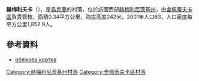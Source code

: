 {{coord|50|15|39|N|27|22|26|E|scale:30000|display=title}}

'''赫梅利夫卡'''（{{lang-uk|Хмелівка}}），是[[烏克蘭|烏克蘭]]的村落，位於該國西部[[赫梅利尼茨基州|赫梅利尼茨基州]]，由[[舍佩蒂夫卡區|舍佩蒂夫卡區]]負責管轄，面積0.34平方公里，海拔高度242米，2001年人口63，人口密度每平方公里1,852.9人。

==參考資料==
*[http://gska2.rada.gov.ua/pls/z7502/A005?rdat1=20.10.2003&rf7571=37225 облікова картка]{{dead link|date=2018年4月 |bot=InternetArchiveBot |fix-attempted=yes }}

{{DEFAULTSORT:Хмелівка}}
[[Category:赫梅利尼茨基州村落|Category:赫梅利尼茨基州村落]]
[[Category:舍佩蒂夫卡區村落|Category:舍佩蒂夫卡區村落]]


{{Khmelnytskyi-geo-stub}}